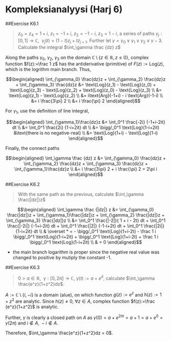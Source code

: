 # Kompleksianalyysi (Harj 6)

##Exercise K6.1
<blockquote>
$z_0=z_4=1+i,\ z_1= -1+i,\ z_2= -1-i,\ z_3 = 1-i$, a series of paths $\gamma_j:[0,1]\to\mathbb C,\ \ \gamma_j(t)= (1-t)z_j + t z_{j+1}$. Further let $\gamma = \gamma_0 \vee \gamma_1\vee\gamma_2 \vee\gamma-3$. Calculate the integral $\int_\gamma \frac {dz} z$
</blockquote>

Along the paths $\gamma_0,\ \gamma_2,\ \gamma_3$ on the domain $\mathbb C \setminus\{z\in\mathbb R, z\leq 0\}$, complex function $f(z):=\frac 1 z$ has the antiderivative (primitive) of $F(z):= \text{Log}(z)$, which is the logrithm main branch. Thus,

$$\begin{aligned} \int_{\gamma_0} \frac{dz}z + \int_{\gamma_2} \frac{dz}z + \int_{\gamma_3} \frac{dz}z
&= \text{Log}(z_1) - \text{Log}(z_0) + \text{Log}(z_3) - \text{Log}(z_2) + \text{Log}(z_0) - \text{Log}(z_3)
\\ &= \text{Log}(z_1) - \text{Log}(z_2)
\\ &= i\text{Arg}(-1+i) - i \text{Arg}(-1-i)
\\ &= i \frac{3\pi} 2
\\ &= i \frac{\pi} 2
\end{aligned}$$

For $\gamma_1$, use the definition of line integral,

$$\begin{aligned} \int_{\gamma_1}\frac{dz}z &= \int_0^1 \frac{-2i} {-1+i-2it} dt
\\ &= \int_0^1 \frac{2i} {1-i+2it} dt
\\ &= \bigg/_0^1 \text{Log}(1-i+2it) &\text{there is no negative-real}
\\ &= \text{Log}(1+i) - \text{Log}(1-i)
\end{aligned}$$

Finally, the connect paths

$$\begin{aligned} \int_\gamma \frac {dz} z &= \int_{\gamma_0} \frac{dz}z + \int_{\gamma_2} \frac{dz}z + \int_{\gamma_3} \frac{dz}z + \int_{\gamma_1}\frac{dz}z
\\ &= i \frac{3\pi} 2 + i \frac{\pi} 2  = 2\pi i
\end{aligned}$$

##Exercise K6.2
<blockquote>
With the same path as the previous, calculate $\int_\gamma \frac{|dz|}z$
</blockquote>

$$\begin{aligned} \int_\gamma \frac {|dz|} z &= \int_{\gamma_0} \frac{|dz|}z + \int_{\gamma_1}\frac{|dz|}z + \int_{\gamma_2} \frac{|dz|}z + \int_{\gamma_3} \frac{|dz|}z
\\ &= \int_0^1 \frac{|-2|}{ 1 + i - 2t} dt + \int_0^1 \frac{|-2i|} {-1+i-2it} dt + \int_0^1 \frac{|2|} {-1-i+2t} dt + \int_0^1 \frac{|2i|} {1-i+2it} dt
\\ & \overset * = - \bigg/_0^1 \text{Log}(1+i-2t) - \frac 1 i \bigg/_0^1 \text{Log}(1-i+2it) + \bigg/_0^1 \text{Log}(1+i-2t) + \frac 1 i \bigg/_0^1 \text{Log}(1-i+2it) 
\\ & = 0
\end{aligned}$$

* the main branch logarithm is proper since the negative real value was changed to positive by mutiply the constant -1.

##Exercise K6.3
<blockquote>
$0\gt a \in \mathbb R,\ \ \gamma:[0,2\pi]\to\mathbb C,\ \gamma(t):=a+e^{it}$, calculate $\int_\gamma \frac{e^z}{1+z^2}dz$.
</blockquote>

$A:=\mathbb C\setminus\{i,-i\}$ is a domain (alue), on which function $g(z):=e^z$ and $h(z):= 1+ z^2$ are analytic. Since $h(z)\neq0,\ \forall z\in A$, complex function $f(z):=\frac {e^z}{1+z^2}$ is analytic.

Further, $\gamma$ is clearly a closed path on $A$ as $\gamma(0)=a+e^{2\pi i}= a+ 1 = a + e^0 = \gamma(2\pi)$ and $i\not\in A, \ -i\not\in A$.

Therefore, $\int_\gamma \frac{e^z}{1+z^2}dz = 0$.